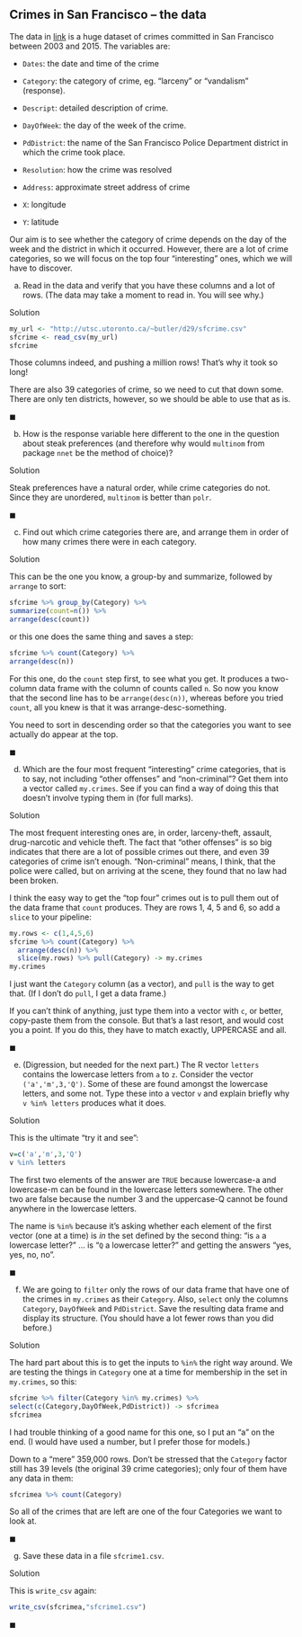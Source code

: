 ##  Crimes in San Francisco -- the data


 The data in [link](http://utsc.utoronto.ca/~butler/d29/sfcrime.csv) is a huge dataset of crimes committed in San
Francisco between 2003 and 2015. The variables are:



* `Dates`: the date and time of the crime

* `Category`: the category of crime, eg. "larceny" or
"vandalism" (response).

* `Descript`: detailed description of crime.

* `DayOfWeek`: the day of the week of the crime.

* `PdDistrict`: the name of the San Francisco Police
Department district in which the crime took place.

* `Resolution`: how the crime was resolved

* `Address`: approximate street address of crime

* `X`: longitude

* `Y`: latitude


Our aim is to see whether the category of crime depends on the day of
the week and the district in which it occurred. However, there are a
lot of crime categories, so we will focus on the top four
"interesting" ones, which we will have to discover.



(a) Read in the data and verify that you have these columns and a
lot of rows. (The data may take a moment to read in. You will see why.)


Solution


```r
my_url <- "http://utsc.utoronto.ca/~butler/d29/sfcrime.csv"
sfcrime <- read_csv(my_url)
sfcrime
```

     

Those columns indeed, and pushing a million rows! That's why it took
so long!

There are also 39 categories of crime, so we need to cut that down
some. There are only ten districts, however, so we should be able to
use that as is.
    
$\blacksquare$

(b) How is the response variable here different to the one in
the question about steak preferences (and therefore why would
`multinom` from package `nnet` be the method of choice)?


Solution


Steak preferences have a natural order, while crime categories do
not. Since they are unordered, `multinom` is better than
`polr`. 
    
$\blacksquare$

(c) Find out which crime categories there are, and 
arrange them in order of how many crimes there were in each
category. 


Solution


This can be the one you know, a group-by and summarize, followed
by `arrange` to sort:

```r
sfcrime %>% group_by(Category) %>%
summarize(count=n()) %>%
arrange(desc(count))
```

 

or this one does the same thing and saves a step:

```r
sfcrime %>% count(Category) %>%
arrange(desc(n))
```

 

For this one, do the `count` step first, to see what you
get. It produces a two-column data frame with the column of counts
called `n`. So now you know that the second line has to be
`arrange(desc(n))`, whereas before you tried `count`,
all you knew is that it was arrange-desc-something.

You need to sort in descending order so that the categories you want
to see actually do appear at the top.
    
$\blacksquare$

(d) Which are the four most frequent "interesting" crime
categories, that is to say, not including "other offenses" and
"non-criminal"? Get them into a vector called
`my.crimes`. See if you can find a way of doing this  that
doesn't involve typing them in (for full marks).


Solution


The most frequent interesting ones are, in order, larceny-theft,
assault, drug-narcotic and vehicle theft. 
The fact that "other offenses" is so big indicates that there
are a lot of possible crimes out there, and even 39 categories of
crime isn't enough. "Non-criminal" means, I think, that the
police were called, but on arriving at the scene, they found that
no law had been broken.

I think the easy way to get the "top four" crimes out is to pull
them out of the data frame that `count` produces. They are
rows 1, 4, 5 and 6, so add a `slice` to your pipeline:

```r
my.rows <- c(1,4,5,6)
sfcrime %>% count(Category) %>%
  arrange(desc(n)) %>%
  slice(my.rows) %>% pull(Category) -> my.crimes
my.crimes
```

     

I just want the `Category` column (as a vector), and
`pull` is the way to get that. (If I don't do `pull`, I
get a data frame.)

If you can't think of anything, just type them into a vector with
`c`, or better, copy-paste them from the console. But that's a
last resort, and would cost you a point. If you do this, they have to
match exactly, UPPERCASE and all.
    
$\blacksquare$

(e) (Digression, but needed for the next part.) The R vector
`letters` contains the lowercase letters from `a` to
`z`. Consider the vector `('a','m',3,'Q')`. Some of
these are found amongst the lowercase letters, and some not. Type
these into a vector `v` and explain briefly why 
`v %in% letters` produces what it does.



Solution


This is the ultimate "try it and see":

```r
v=c('a','m',3,'Q')
v %in% letters
```

   

The first two elements of the answer are `TRUE` because
lowercase-a and lowercase-m can be found in the lowercase letters
somewhere. The other two are false because the number 3 and the
uppercase-Q cannot be found anywhere in the lowercase letters.

The name is `%in%` because it's asking whether each element of
the first vector (one at a time) is *in* the set defined by the
second thing: "is `a` a lowercase letter?" ... 
is "`Q` a lowercase letter?" 
and getting the answers "yes, yes, no, no".
  
$\blacksquare$

(f) We are going to `filter` only the rows of our data frame that
have one of the crimes in `my.crimes` as their
`Category`. Also, `select` only the columns
`Category`, `DayOfWeek` and `PdDistrict`. Save
the resulting data frame and display its structure. (You should have a
lot fewer rows than you did before.)



Solution


The hard part about this is to get the inputs to `%in%` the
right way around. We are testing the things in `Category` one
at a time for membership in the set in `my.crimes`, so this:

```r
sfcrime %>% filter(Category %in% my.crimes) %>%
select(c(Category,DayOfWeek,PdDistrict)) -> sfcrimea
sfcrimea
```


   
I had trouble thinking of a good name for this one, so I put an "a"
on the end. (I would have used a number, but I prefer those for
models.) 

Down to a "mere" 359,000 rows. Don't be stressed that the
`Category` factor still has 39 levels (the original 39 crime
categories); only four of them have any data in them:

```r
sfcrimea %>% count(Category)
```

 

So all of the crimes that are left are one of the four Categories we
want to look at.
  
$\blacksquare$

(g) Save these data in a file `sfcrime1.csv`.



Solution


This is `write_csv` again:

```r
write_csv(sfcrimea,"sfcrime1.csv")
```

$\blacksquare$   
  



